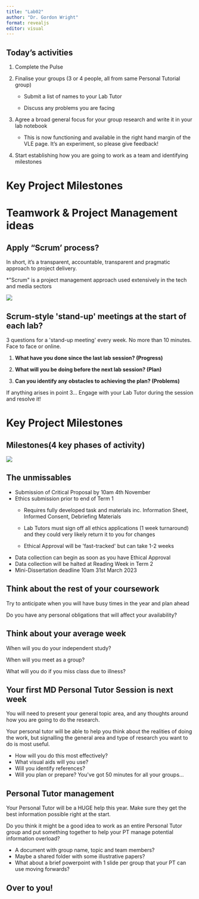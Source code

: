 ```yaml
---
title: "Lab02"
author: "Dr. Gordon Wright"
format: revealjs
editor: visual
---
```


## Today's activities

1.  Complete the Pulse

2.  Finalise your groups (3 or 4 people, all from same Personal Tutorial
    group)

    -   Submit a list of names to your Lab Tutor

    -   Discuss any problems you are facing

3.  Agree a broad general focus for your group research and write it in
    your lab notebook

    -   This is now functioning and available in the right hand margin
        of the VLE page. It's an experiment, so please give feedback!

4.  Start establishing how you are going to work as a team and
    identifying milestones

# Key Project Milestones

# Teamwork & Project Management ideas

## Apply "Scrum' process?

In short, it's a transparent, accountable, transparent and pragmatic
approach to project delivery.

\*\"Scrum\" is a project management approach used extensively in the
tech and media sectors

![](images/scrum.jpg)

## Scrum-style \'stand-up\' meetings at the start of each lab?

3 questions for a \'stand-up meeting\' every week. No more than 10
minutes. Face to face or online.

1.  [**What have you done since the last lab session?
    (Progress)**]{.takeaway}

2.  [**What will you be doing before the next lab session?
    (Plan)**]{.takeaway}

3.  [**Can you identify any obstacles to achieving the plan?
    (Problems)**]{.takeaway}

If anything arises in point 3... Engage with your Lab Tutor during the
session and resolve it!

# Key Project Milestones

## Milestones(4 key phases of activity)

![](images/paste-3AFFC543.png)

## The unmissables

::: incremental
-   Submission of Critical Proposal by 10am 4th November
-   Ethics submission prior to end of Term 1
    -   Requires fully developed task and materials inc. Information
        Sheet, Informed Consent, Debriefing Materials

    -   Lab Tutors must sign off all ethics applications (1 week
        turnaround) and they could very likely return it to you for
        changes

    -   Ethical Approval will be \'fast-tracked\' but can take 1-2 weeks
-   Data collection can begin as soon as you have Ethical Approval
-   Data collection will be halted at Reading Week in Term 2
-   Mini-Dissertation deadline 10am 31st March 2023
:::

## Think about the rest of your coursework

Try to anticipate when you will have busy times in the year and plan
ahead

Do you have any personal obligations that will affect your availability?

## Think about your average week

When will you do your independent study?

When will you meet as a group?

What will you do if you miss class due to illness?

## Your first MD Personal Tutor Session is next week

You will need to present your general topic area, and any thoughts
around how you are going to do the research.

Your personal tutor will be able to help you think about the realities
of doing the work, but signalling the general area and type of research
you want to do is most useful.

::: incremental
-   How will you do this most effectively?
-   What visual aids will you use?
-   Will you identify references?
-   Will you plan or prepare? You\'ve got 50 minutes for all your
    groups...
:::

## Personal Tutor management

Your Personal Tutor will be a HUGE help this year. Make sure they get
the best information possible right at the start.

Do you think it might be a good idea to work as an entire Personal Tutor
group and put something together to help your PT manage potential
information overload?

::: incremental
-   A document with group name, topic and team members?
-   Maybe a shared folder with some illustrative papers?
-   What about a brief powerpoint with 1 slide per group that your PT
    can use moving forwards?
:::

## Over to you! 
